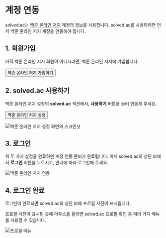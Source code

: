 
# 계정 연동

solved.ac는 [백준 온라인 저지](https://www.acmicpc.net/) 계정의 정보를 사용합니다. solved.ac를 사용하려면 먼저 백준 온라인 저지 계정을 연동해야 합니다.

## 1. 회원가입

아직 백준 온라인 저지 회원이 아니시라면, 백준 온라인 저지에 가입합니다.

<Button as="a" href="https://www.acmicpc.net/register">
  백준 온라인 저지 가입하기 <IconExternalLink />
</Button>

## 2. solved.ac 사용하기

백준 온라인 저지 설정의 **solved.ac** 섹션에서, **사용하기** 버튼을 눌러 연동해 주세요.

<Button as="a" href="https://www.acmicpc.net/setting/solved.ac">
  백준 온라인 저지 설정 <IconExternalLink />
</Button>

![백준 온라인 저지 설정 화면의 스크린샷](/getting-started/boj-solved-ac-ko.png)

## 3. 로그인

위 두 가지 설정을 완료하면 계정 연동 준비가 완료됩니다. 이제 solved.ac의 상단 바에서 **로그인** 버튼을 누르시고, 안내에 따라 로그인해 주세요.

![백준 온라인 저지 연동](/getting-started/top-bar-ko.png)

## 4. 로그인 완료

로그인이 완료되면 solved.ac의 상단 바에 프로필 사진이 표시됩니다.

프로필 사진이 표시된 곳에 마우스를 올리면 solved.ac 프로필 확인 등 여러 가지 메뉴를 사용할 수 있습니다.

![프로필 메뉴](/getting-started/profile-menu-ko.png)
